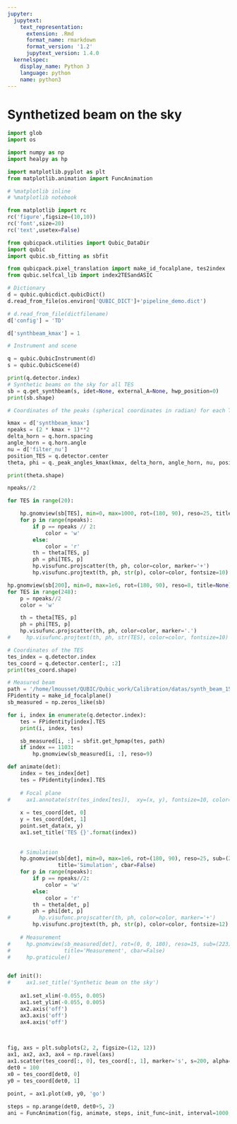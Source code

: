 ```yaml
---
jupyter:
  jupytext:
    text_representation:
      extension: .Rmd
      format_name: rmarkdown
      format_version: '1.2'
      jupytext_version: 1.4.0
  kernelspec:
    display_name: Python 3
    language: python
    name: python3
---
```


# Synthetized beam on the sky

```python
import glob
import os 

import numpy as np
import healpy as hp

import matplotlib.pyplot as plt
from matplotlib.animation import FuncAnimation

# %matplotlib inline
# %matplotlib notebook

from matplotlib import rc
rc('figure',figsize=(10,10))
rc('font',size=20)
rc('text',usetex=False)

from qubicpack.utilities import Qubic_DataDir
import qubic 
import qubic.sb_fitting as sbfit

from qubicpack.pixel_translation import make_id_focalplane, tes2index
from qubic.selfcal_lib import index2TESandASIC
```

```python
# Dictionary
d = qubic.qubicdict.qubicDict()
d.read_from_file(os.environ['QUBIC_DICT']+'pipeline_demo.dict')

# d.read_from_file(dictfilename)
d['config'] = 'TD'

d['synthbeam_kmax'] = 1
```

```python
# Instrument and scene

q = qubic.QubicInstrument(d)
s = qubic.QubicScene(d)

print(q.detector.index)
# Synthetic beams on the sky for all TES
sb = q.get_synthbeam(s, idet=None, external_A=None, hwp_position=0)
print(sb.shape)
```

```python
# Coordinates of the peaks (spherical coordinates in radian) for each TES

kmax = d['synthbeam_kmax']
npeaks = (2 * kmax + 1)**2
delta_horn = q.horn.spacing
angle_horn = q.horn.angle
nu = d['filter_nu']
position_TES = q.detector.center
theta, phi = q._peak_angles_kmax(kmax, delta_horn, angle_horn, nu, position_TES)

print(theta.shape)
```

```python
npeaks//2
```

```python
for TES in range(20):

    hp.gnomview(sb[TES], min=0, max=1000, rot=(180, 90), reso=25, title=None)
    for p in range(npeaks):
        if p == npeaks // 2:
            color = 'w'
        else:
            color = 'r'
        th = theta[TES, p]
        ph = phi[TES, p]
        hp.visufunc.projscatter(th, ph, color=color, marker='+')
        hp.visufunc.projtext(th, ph, str(p), color=color, fontsize=10)

```

```python
hp.gnomview(sb[200], min=0, max=1e6, rot=(180, 90), reso=8, title=None)
for TES in range(248):
    p = npeaks//2
    color = 'w'

    th = theta[TES, p]
    ph = phi[TES, p]
    hp.visufunc.projscatter(th, ph, color=color, marker='.')
#     hp.visufunc.projtext(th, ph, str(TES), color=color, fontsize=10)

```

```python
# Coordinates of the TES
tes_index = q.detector.index
tes_coord = q.detector.center[:, :2]
print(tes_coord.shape)

```

```python
# Measured beam
path = '/home/lmousset/QUBIC/Qubic_work/Calibration/datas/synth_beam_150'
FPidentity = make_id_focalplane()
sb_measured = np.zeros_like(sb)

for i, index in enumerate(q.detector.index):
    tes = FPidentity[index].TES
    print(i, index, tes)

    sb_measured[i, :] = sbfit.get_hpmap(tes, path)
    if index == 1103:
        hp.gnomview(sb_measured[i, :], reso=9)
```

```python
def animate(det):
    index = tes_index[det]
    tes = FPidentity[index].TES
    
    # Focal plane
#     ax1.annotate(str(tes_index[tes]),  xy=(x, y), fontsize=10, color='r')
    
    x = tes_coord[det, 0]
    y = tes_coord[det, 1]
    point.set_data(x, y)
    ax1.set_title('TES {}'.format(index))
    
    
    # Simulation
    hp.gnomview(sb[det], min=0, max=1e6, rot=(180, 90), reso=25, sub=(222), 
                title='Simulation', cbar=False)
    for p in range(npeaks):
        if p == npeaks//2:
            color = 'w'
        else:
            color = 'r'
        th = theta[det, p]
        ph = phi[det, p]
#         hp.visufunc.projscatter(th, ph, color=color, marker='+')
        hp.visufunc.projtext(th, ph, str(p), color=color, fontsize=12) 
    
    # Measurement
#     hp.gnomview(sb_measured[det], rot=(0, 0, 180), reso=15, sub=(223), 
#                 title='Measurement', cbar=False)
#     hp.graticule()


def init():
#     ax1.set_title('Synthetic beam on the sky')
    
    ax1.set_xlim(-0.055, 0.005)
    ax1.set_ylim(-0.055, 0.005)
    ax2.axis('off')
    ax3.axis('off')
    ax4.axis('off')
    
    

fig, axs = plt.subplots(2, 2, figsize=(12, 12))
ax1, ax2, ax3, ax4 = np.ravel(axs)
ax1.scatter(tes_coord[:, 0], tes_coord[:, 1], marker='s', s=200, alpha=0.3)
det0 = 100
x0 = tes_coord[det0, 0]
y0 = tes_coord[det0, 1]
   
point, = ax1.plot(x0, y0, 'go')

steps = np.arange(det0, det0+5, 2)
ani = FuncAnimation(fig, animate, steps, init_func=init, interval=1000, blit=True, repeat=False)

    

```

```python

```

